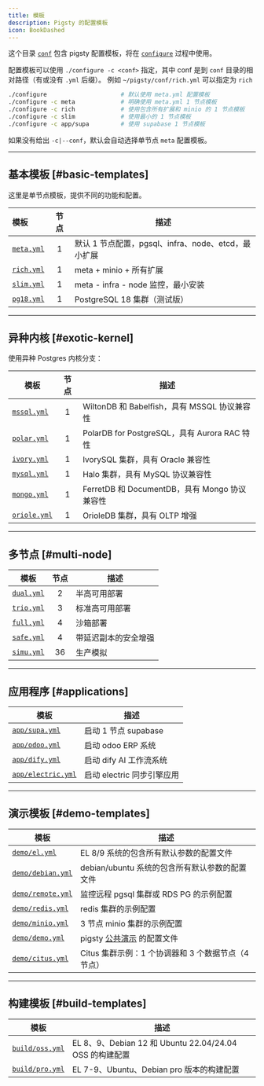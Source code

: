 ```yaml
---
title: 模板
description: Pigsty 的配置模板
icon: BookDashed
---
```



这个目录 [`conf`](https://github.com/pgsty/pigsty/blob/main/conf) 包含 pigsty 配置模板，将在 [`configure`](/zh/config/configure) 过程中使用。

配置模板可以使用 `./configure -c <conf>` 指定，其中 conf 是到 `conf` 目录的相对路径（有或没有 `.yml` 后缀）。
例如 `~/pigsty/conf/rich.yml` 可以指定为 `rich`

```bash
./configure                     # 默认使用 meta.yml 配置模板
./configure -c meta             # 明确使用 meta.yml 1 节点模板
./configure -c rich             # 使用包含所有扩展和 minio 的 1 节点模板
./configure -c slim             # 使用最小的 1 节点模板
./configure -c app/supa         # 使用 supabase 1 节点模板
```

如果没有给出 `-c|--conf`，默认会自动选择单节点 `meta` 配置模板。




----------

## 基本模板 [#basic-templates]

这里是单节点模板，提供不同的功能和配置。

| 模板                                                              | 节点 | 描述                                                  |
|:----------------------------------------------------------------------|:----:|--------------------------------------------------------------|
| [`meta.yml`](https://github.com/pgsty/pigsty/blob/main/conf/meta.yml) |  1   | 默认 1 节点配置，pgsql、infra、node、etcd，最小扩展 |
| [`rich.yml`](https://github.com/pgsty/pigsty/blob/main/conf/rich.yml) |  1   | meta + minio + 所有扩展                               |
| [`slim.yml`](https://github.com/pgsty/pigsty/blob/main/conf/slim.yml) |  1   | meta - infra - node 监控，最小安装                 |
| [`pg18.yml`](https://github.com/pgsty/pigsty/blob/main/conf/pg18.yml) |  1   | PostgreSQL 18 集群（测试版）                                 |


--------

## 异种内核 [#exotic-kernel]

使用异种 Postgres 内核分支：

| 模板                                                                  | 节点 | 描述                                          |
|---------------------------------------------------------------------------|:----:|------------------------------------------------------|
| [`mssql.yml`](https://github.com/pgsty/pigsty/blob/main/conf/mssql.yml)   |  1   | WiltonDB 和 Babelfish，具有 MSSQL 协议兼容性   |
| [`polar.yml`](https://github.com/pgsty/pigsty/blob/main/conf/polar.yml)   |  1   | PolarDB for PostgreSQL，具有 Aurora RAC 特性        |
| [`ivory.yml`](https://github.com/pgsty/pigsty/blob/main/conf/ivory.yml)   |  1   | IvorySQL 集群，具有 Oracle 兼容性           |
| [`mysql.yml`](https://github.com/pgsty/pigsty/blob/main/conf/mysql.yml)   |  1   | Halo 集群，具有 MySQL 协议兼容性           |
| [`mongo.yml`](https://github.com/pgsty/pigsty/blob/main/conf/mongo.yml)   |  1   | FerretDB 和 DocumentDB，具有 Mongo 协议兼容性  |
| [`oriole.yml`](https://github.com/pgsty/pigsty/blob/main/conf/oriole.yml) |  1   | OrioleDB 集群，具有 OLTP 增强               |


--------

## 多节点 [#multi-node]

| 模板                                                              | 节点 | 描述                               |
|-----------------------------------------------------------------------|:----:|-------------------------------------------|
| [`dual.yml`](https://github.com/pgsty/pigsty/blob/main/conf/dual.yml) |  2   | 半高可用部署                        |
| [`trio.yml`](https://github.com/pgsty/pigsty/blob/main/conf/trio.yml) |  3   | 标准高可用部署                    |
| [`full.yml`](https://github.com/pgsty/pigsty/blob/main/conf/full.yml) |  4   | 沙箱部署                        |
| [`safe.yml`](https://github.com/pgsty/pigsty/blob/main/conf/safe.yml) |  4   | 带延迟副本的安全增强 |
| [`simu.yml`](https://github.com/pgsty/pigsty/blob/main/conf/simu.yml) |  36  | 生产模拟                     |


--------

## 应用程序 [#applications]

| 模板                                                                              | 描述                         |
|---------------------------------------------------------------------------------------|-------------------------------------|
| [`app/supa.yml`](https://github.com/pgsty/pigsty/blob/main/conf/app/supa.yml)         | 启动 1 节点 supabase              |
| [`app/odoo.yml`](https://github.com/pgsty/pigsty/blob/main/conf/app/odoo.yml)         | 启动 odoo ERP 系统          |
| [`app/dify.yml`](https://github.com/pgsty/pigsty/blob/main/conf/app/dify.yml)         | 启动 dify AI 工作流系统  |
| [`app/electric.yml`](https://github.com/pgsty/pigsty/blob/main/conf/app/electric.yml) | 启动 electric 同步引擎应用 |

--------

## 演示模板 [#demo-templates]

| 模板                                                                            | 描述                                                       |
|-------------------------------------------------------------------------------------|-------------------------------------------------------------------|
| [`demo/el.yml`](https://github.com/pgsty/pigsty/blob/main/conf/demo/el.yml)         | EL 8/9 系统的包含所有默认参数的配置文件        |
| [`demo/debian.yml`](https://github.com/pgsty/pigsty/blob/main/conf/demo/debian.yml) | debian/ubuntu 系统的包含所有默认参数的配置文件 |
| [`demo/remote.yml`](https://github.com/pgsty/pigsty/blob/main/conf/demo/remote.yml) | 监控远程 pgsql 集群或 RDS PG 的示例配置    |
| [`demo/redis.yml`](https://github.com/pgsty/pigsty/blob/main/conf/demo/redis.yml)   | redis 集群的示例配置                                 |
| [`demo/minio.yml`](https://github.com/pgsty/pigsty/blob/main/conf/demo/minio.yml)   | 3 节点 minio 集群的示例配置                        |
| [`demo/demo.yml`](https://github.com/pgsty/pigsty/blob/main/conf/demo/demo.yml)     | pigsty [公共演示](https://demo.pigsty.cc) 的配置文件  |
| [`demo/citus.yml`](https://github.com/pgsty/pigsty/blob/main/conf/demo/citus.yml)   | Citus 集群示例：1 个协调器和 3 个数据节点（4 节点）    |


--------

## 构建模板 [#build-templates]

| 模板                                                                        | 描述                                                        |
|---------------------------------------------------------------------------------|--------------------------------------------------------------------|
| [`build/oss.yml`](https://github.com/pgsty/pigsty/blob/main/conf/build/oss.yml) | EL 8、9、Debian 12 和 Ubuntu 22.04/24.04 OSS 的构建配置 |
| [`build/pro.yml`](https://github.com/pgsty/pigsty/blob/main/conf/build/pro.yml) | EL 7-9、Ubuntu、Debian pro 版本的构建配置             |
